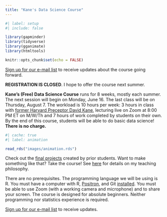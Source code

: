 ```yaml
---
title: "Kane's Data Science Course"
---
```


```r
#| label: setup
#| include: false

library(gapminder)
library(tidyverse)
library(gganimate)
library(htmltools)

knitr::opts_chunk$set(echo = FALSE)
```


[Sign up for our e-mail list](https://davidkane.substack.com/) to receive updates about the course going forward.

**REGISTRATION IS CLOSED**. I hope to offer the course next summer.

**Kane's (Free) Data Science Course** runs for 8 weeks, mostly each summer. The next session will begin on Monday, June 16. The last class will be on Thursday, August 7. The workload is 10 hours per week: 3 hours in class with [former Harvard Preceptor David Kane](https://www.davidkane.info/), lecturing live on Zoom at 8:00 PM ET on M/W/Th and 7 hours of work completed by students on their own. By the end of this course, students will be able to do basic data science! **There is no charge.**

```r
#| cache: true
#| label: animation

read_rds("images/animation.rds")
```

Check out the [final projects](https://bootcamp.davidkane.info/projects.html) created by prior students. Want to make something like that? Take the course! See [here](https://davidkane.info/writings/philosophy.html) for details on my teaching philosophy.

There are no prerequisites. The programming language we will be using is R. You must have a computer with R, [Positron](https://positron.posit.co/), and Git [installed](https://happygitwithr.com). You must be able to use Zoom (with a working camera and microphone) and to share your screen. The course is designed for absolute beginners. Neither programming nor statistics experience is required.

[Sign up for our e-mail list](https://davidkane.substack.com/) to receive updates.
